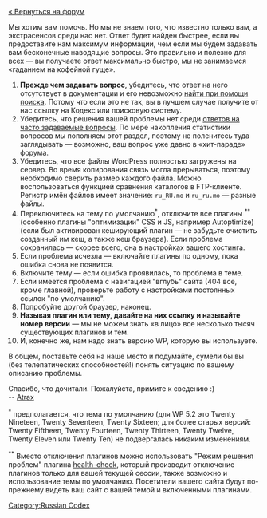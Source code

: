 [https://ru.wordpress.org/support/forums/ « Вернуться на форум]

Мы хотим вам помочь. Но мы не знаем того, что известно только вам, а экстрасенсов среди нас нет. Ответ будет найден быстрее, если вы предоставите нам максимум информации, чем если мы будем задавать вам бесконечные наводящие вопросы. Это правильно и полезно для всех — вы получаете ответ максимально быстро, мы не занимаемся «гаданием на кофейной гуще».

# '''Прежде чем задавать вопрос''', убедитесь, что ответ на него отсутствует в документации и его невозможно [https://ru.wordpress.org/support/search/ найти при помощи поиска]. Потому что если это не так, вы в лучшем случае получите от нас ссылку на Кодекс или поисковую систему.
# Убедитесь, что решения вашей проблемы нет среди [[Вопросы и ответы|ответов на часто задаваемые вопросы]]. По мере накопления статистики вопросов мы пополняем этот раздел, поэтому не поленитесь туда заглядывать — возможно, ваш вопрос уже давно в «хит-параде» форума.
# Убедитесь, что все файлы WordPress полностью загружены на сервер. Во время копирования связь могла прерываться, поэтому необходимо сверить размер каждого файла. Можно воспользоваться функцией сравнения каталогов в FTP-клиенте. Регистр имён файлов имеет значение: <tt>ru_RU.mo</tt> и <tt>ru_ru.mo</tt> — разные файлы.
# Переключитесь на тему по умолчанию<sup>*</sup>, отключите все плагины <sup>**</sup> (особенно плагины "оптимизации" CSS и JS, например Autoptimize) (eсли был активирован кеширующий плагин — не забудьте очистить созданный им кеш, а также кеш браузера). Если проблема сохранилась — скорее всего, она в настройках вашего хостинга.
# Если проблема исчезла — включайте плагины по одному, пока ошибка снова не появится. 
# Включите тему — если ошибка проявилась, то проблема в теме.
# Если имеется проблема с навигацией "вглубь" сайта (404 все, кроме главной), проверьте работу с настройками постоянных ссылок "по умолчанию".
# Попробуйте другой браузер, наконец.
# '''Называя плагин или тему, давайте на них ссылку и называйте номер версии''' — мы не можем знать «в лицо» все несколько тысяч существующих плагинов и тем.
# И, конечно же, нам надо знать версию WP, которую вы используете.

В общем, поставьте себя на наше место и подумайте, сумели бы вы (без телепатических способностей!) понять ситуацию по вашему описанию проблемы. 

Спасибо, что дочитали. Пожалуйста, примите к сведению :)<BR/>
-- [[User:Atrax|Atrax]]

<sup>*</sup> предполагается, что тема по умолчанию (для WP 5.2 это Twenty Nineteen, Twenty Seventeen, Twenty Sixteen; для более старых версий: Twenty Fiftheen, Twenty Fourteen, Twenty Thirteen, Twenty Twelve, Twenty Eleven или Twenty Ten) не подвергалась никаким изменениям.

<sup>**</sup> Вместо отключения плагинов можно использовать "Режим решения проблем" плагина [https://ru.wordpress.org/plugins/health-check/ health-check], который производит отключение плагинов только для вашей текущей сессии, также возможно и использование темы по умолчанию. Посетители вашего сайта будут по-прежнему видеть ваш сайт с вашей темой и включенными плагинами.


[[Category:Russian Codex]]